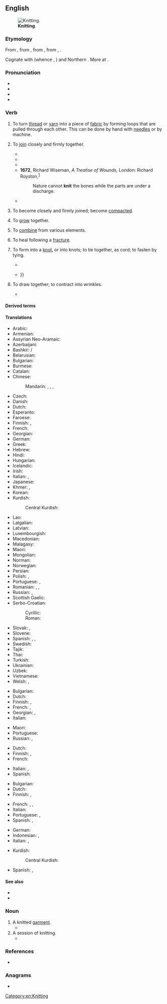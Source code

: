 ==English==
[[Image:Purl2.jpg|thumb|'''Knitting'''.]]

===Etymology===
From {{inh|en|enm|knytten}}, from {{inh|en|ang|cnyttan||to fasten, tie, bind, knit; add, append}}, from {{inh|en|gmw-pro|*knuttijan}}, from {{inh|en|gem-pro|*knutjaną}}, {{m|gem-pro|*knuttijaną||to make knots, knit}}. 

Cognate with {{cog|non|knýta}} (whence {{cog|da|knytte}}, {{cog|nn|knyta}}) and Northern  {{cog|de|knütten}}. More at {{l|en|knot}}.

===Pronunciation===
* {{IPA|en|/ˈnɪt/}}
* {{audio|en|en-uk-knit.ogg|Audio (UK)}}
* {{rhymes|en|ɪt|s=1}}
* {{homophones|en|nit}}

===Verb===
{{en-verb|knits|knitting|knit|past2=knitted}}

# {{lb|en|ambitransitive}} To turn [[thread]] or [[yarn]] into a piece of [[fabric]] by forming loops that are pulled through each other. This can be done by hand with [[needle]]s or by machine.
#: {{ux|en|to '''knit''' a stocking}}
#: {{ux|en|The first generation '''knitted''' to order; the second still '''knits''' for its own use; the next leaves '''knitting''' to industrial manufacturers.}}
# {{lb|en|figuratively|transitive}} To [[join]] closely and firmly together.
#: {{ux|en|The fight for survival '''knitted''' the men closely together.}}
#* {{RQ:Shakespeare Sonnets|26|text=Lord of my love, to whom in vassalage<br>Thy merit hath my duty strongly '''knit''',<br>To thee I send this written embassage,}}
#* {{RQ:KJV|1 Samuel|18|1|text=And it came to pass, when he had made an end of speaking unto Saul, that the soul of Jonathan was '''knit''' with the soul of David, and Jonathan loved him as his own soul.}}
#* {{RQ:Milton Comus|page=6|url=http://name.umdl.umich.edu/A07555.0001.001|text=Come, '''knit''' hands, and beate the ground<br>In a light fantastick round.}}
#* '''1672''', Richard Wiseman, ''A Treatise of Wounds'', London: Richard Royston,<sup>[http://name.umdl.umich.edu/A66731.0001.001]</sup>
#*: Nature cannot '''knit''' the bones while the parts are under a discharge.
#* {{RQ:Tennyson In Memoriam|39|60|url=https://archive.org/details/inmemoriam00tennrich|text=Her office there to rear, to teach,<br>Becoming as is meet and fit<br>A link among the days, to '''knit'''<br>The generations each with each;}}
# {{lb|en|intransitive}} To become closely and firmly joined; become [[compact]]ed.
# {{lb|en|intransitive}} To [[grow]] together.
#: {{ux|en|All those seedlings '''knitted''' into a kaleidoscopic border.}}
# {{lb|en|transitive}} To [[combine]] from various elements.
#: {{ux|en|The witness '''knitted''' together his testimony from contradictory pieces of hearsay.}}
# {{lb|en|intransitive|of bones}} To heal following a [[fracture]].
#: {{ux|en|I’ll go skiing again after my bones '''knit'''.}}
# {{lb|en|transitive}} To form into a [[knot]], or into knots; to tie together, as cord; to fasten by tying.
#* {{RQ:Shakespeare King John|IV|1|text=When your head did but ache,<br>I '''knit''' my handkercher about your brows,}}
#* {{RQ:KJV|Acts|10|11|text=[He] saw heaven opened, and a certain vessel descending upon him, as it had been a great sheet '''knit''' at the four corners {{...}}}}
# {{lb|en|transitive}} To draw together; to contract into wrinkles.
#* {{RQ:Shakespeare Henry 6-2|III|1|text=He '''knits''' his brow and shows an angry eye,}}

====Derived terms====
{{der4
|en|beknit
|close-knit
|knit one's brow
|knit one's brows
|knitter
|knitting
|knitting needle
|knitwear
|stick to one's knitting
|unknit
|well-knit
}}

====Translations====
{{trans-top|to make fabric from thread or yarn}}
* Arabic: {{t|ar|حَاكَ}}
* Armenian: {{t+|hy|հյուսել}}
* Assyrian Neo-Aramaic: {{t|aii|ܣܵܪܹܓ݂|tr=sārēḡ}}
* Azerbaijani: {{t+|az|toxumaq}}
* Bashkir: {{t|ba|бәйләү}}/{{t|ba|бәйҙәү}}
* Belarusian: {{t|be|вяза́ць|sc=Cyrl}}
* Bulgarian: {{t+|bg|плета́|sc=Cyrl}}
* Burmese: {{t+|my|ထိုး}}
* Catalan: {{t|ca|fer mitja}}
* Chinese:
*: Mandarin: {{t+|cmn|編織|sc=Hani}}, {{t+|cmn|编织|tr=biānzhī|sc=Hani}}, {{t+|cmn|織|sc=Hani}}, {{t+|cmn|织|tr=zhī|sc=Hani}}
* Czech: {{t|cs|plést}}
* Danish: {{t|da|strikke}}
* Dutch: {{t+|nl|breien}}
* Esperanto: {{t|eo|triki}}
* Faroese: {{t+|fo|binda}}
* Finnish: {{t+|fi|neuloa}}, {{t+|fi|kutoa}} {{qualifier|regional}}
* French: {{t+|fr|tricoter}}
* Georgian: {{t|ka|ქსოვა}}
* German: {{t+|de|stricken}}
* Greek: {{t+|el|πλέκω|sc=Grek}}
* Hebrew: {{t+|he|סָרַג|tr=sarág}}
* Hindi: {{t+|hi|बुनना}}
* Hungarian: {{t+|hu|köt}}
* Icelandic: {{t|is|prjóna}}
* Irish: {{t|ga|cniotáil}}
* Italian: {{t|it|lavorare a maglia}}, {{t-check|it|sferruzzare}}
* Japanese: {{t+|ja|編む|tr=あむ, amu}}
* Khmer: {{t+|km|ស្រែះ}}, {{t+|km|ចាក់}}
* Korean: {{t+|ko|뜨다}}
* Kurdish:
*: Central Kurdish: {{t+|ckb|چنین}}
{{trans-mid}}
* Lao: {{t|lo|ຖັກ}}
* Latgalian: {{t|ltg|adeit}}
* Latvian: {{t|lv|adīt}}
* Luxembourgish: {{t|lb|strécken}}
* Macedonian: {{t|mk|пле́те|sc=Cyrl}}
* Malagasy: {{t+|mg|manao ba}}
* Maori: {{t|mi|nitiniti}}
* Mongolian: {{t+|mn|сүлжих|sc=Cyrl}}
* Norman: {{t|nrf|ouvrer}}
* Norwegian: {{t+|no|strikke}}
* Persian: {{t+|fa|بافتن|tr=bâftan}}
* Polish: {{t+|pl|robić na drutach}}, {{t+|pl|dziać}}
* Portuguese: {{t+|pt|tricotar}}, {{t|pt|fazer ponto}}
* Romanian: {{t+|ro|tricota}}, {{t+|ro|împleti}}, {{t+|ro|croșeta}}
* Russian: {{t+|ru|вяза́ть|impf}}, {{t+|ru|связа́ть|pf}}
* Scottish Gaelic: {{t|gd|figh}}
* Serbo-Croatian:
*: Cyrillic: {{t|sh|плести}}
*: Roman: {{t+|sh|plesti}}
* Slovak: {{t|sk|štrikovať}}, {{t|sk|pliesť}}
* Slovene: {{t+|sl|plesti}}
* Spanish: {{t|es|[[hacer]] [[punto]]}}, {{t+|es|tricotar}}, {{t+|es|tejer}}
* Swedish: {{t+|sv|sticka}}
* Tajik: {{t+|tg|бофтан}}
* Thai: {{t+|th|ถัก}}
* Turkish: {{t+|tr|örmek}}
* Ukrainian: {{t+|uk|в'яза́ти|sc=Cyrl}}
* Uzbek: {{t+|uz|toʻqimoq}}
* Vietnamese: {{t+|vi|đan}}
* Welsh: {{t+|cy|gwau}}, {{t+|cy|gweu}}
{{trans-bottom}}

{{trans-top|to join closely together}}
* Bulgarian: {{t+|bg|сплотявам}}
* Dutch: {{t|nl|aaneenbreien}}
* Finnish: {{t+|fi|hitsata}}, {{t+|fi|yhdistää}}
* French: {{t+|fr|souder}}, {{t+|fr|unir}}
* Georgian: {{t|ka|შეერთება}}, {{t|ka|შეზრდა}}
* Italian: {{t+|it|legare}}
{{trans-mid}}
* Maori: {{t|mi|tūhoto}}
* Portuguese: {{t+|pt|soldar}}
* Russian: {{t+|ru|спла́чивать|impf}}, {{t+|ru|сплоти́ть|pf}}
{{trans-bottom}}

{{trans-top|intransitive: to become closely joined}}
* Dutch: {{t+|nl|aaneengroeien}}
* Finnish: {{t|fi|hitsautua}}, {{t+|fi|yhdistyä}}
* French: {{t-check|fr|[[se]] [[souder]]}} <!-- was "[[se]] [[souder]]" - assumed sum-of-parts; if an idiom, remove the wikilinks to the individual words. see [[User:Kephir/gadgets/xte#Translation_fixing]] -->
{{trans-mid}}
* Italian: {{t|it|saldarsi}}, {{t+|it|compattare}}
* Spanish: {{t+|es|soldarse}}
{{trans-bottom}}

{{trans-top|to combine from various elements}}
* Bulgarian: {{t+|bg|съединявам}}
* Dutch: {{t|nl|samenbreien}}
* Finnish: {{t+|fi|yhdistellä}}, {{t+|fi|punoa}}
{{trans-mid}}
* French: {{t+|fr|construire}}, {{t+|fr|élaborer}}, {{t+|fr|échafauder}}
* Italian: {{t+|it|elaborare}}
* Portuguese: {{t+|pt|construir}}, {{t+|pt|elaborar}}
* Spanish: {{t+|es|construir}}, {{t+|es|elaborar}}
{{trans-bottom}}

{{checktrans-top}}
* German: {{t+check|de|stricken}}
* Indonesian: {{t+check|id|rajut}}, {{t+check|id|rajut|alt=merajut}} <!-- was "[[rajut|merajut]]" - assumed inflected form or vocalised spelling; please verify if linking is acceptable. see [[User:Kephir/gadgets/xte#Translation_fixing]] -->
* Italian: {{t-check|it|[[lavorare]] [[a]] [[maglia]]}} <!-- was "[[lavorare]] [[a]] [[maglia]]" - assumed sum-of-parts; if an idiom, remove the wikilinks to the individual words. see [[User:Kephir/gadgets/xte#Translation_fixing]] -->, {{t-check|it|[[lavorare]] [[ai]] [[ferri]]}} <!-- was "[[lavorare]] [[ai]] [[ferri]]" - assumed sum-of-parts; if an idiom, remove the wikilinks to the individual words. see [[User:Kephir/gadgets/xte#Translation_fixing]] -->
{{trans-mid}}
* Kurdish:
*: Central Kurdish: {{t+check|ckb|چنین}}
* Spanish: {{t+check|es|tejer}}, {{t+check|es|tricotar}}
{{trans-bottom}}

====See also====
* {{l|en|tricot}}
* {{l|en|weave}}

===Noun===
{{en-noun}}

# A knitted [[garment]].
#* {{quote-book|en|year=2012|author=Melanie Calvert|title=Freycinet|page=105|passage=There are grey Grecian tops and a light, sheer, silver cardigan. Stylish dark grey tailored trousers, silver thongs and shiny jet-black stilettos. Black sheer blouses with squared bib fronts, and expensive-looking black and dark grey woollen '''knits'''.}}
# A session of knitting.
#* {{quote-book|en|year=2014|author=Elvira Woodruff|title=To Knit or Not to Knit|passage=It's always time for a bit of a '''knit'''.}}

===References===
* {{pedia|Knitting}}

===Anagrams===
* {{anagrams|en|a=iknt|tink}}

[[Category:en:Knitting]]